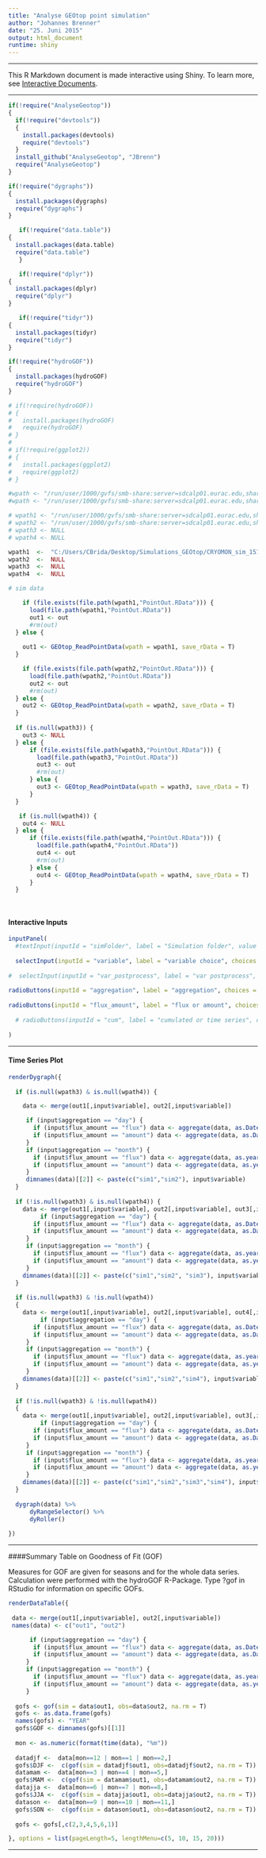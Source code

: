 ```yaml
---
title: "Analyse GEOtop point simulation"
author: "Johannes Brenner"
date: "25. Juni 2015"
output: html_document
runtime: shiny
---
```


***

This R Markdown document is made interactive using Shiny. To learn more, see [Interactive Documents](http://rmarkdown.rstudio.com/authoring_shiny.html).

***

```r

if(!require("AnalyseGeotop"))
{
  if(!require("devtools"))
  {
    install.packages(devtools)
    require("devtools")
  }
  install_github("AnalyseGeotop", "JBrenn")
  require("AnalyseGeotop")
}

if(!require("dygraphs"))
{
  install.packages(dygraphs)
  require("dygraphs")
}

   if(!require("data.table"))
{
  install.packages(data.table)
  require("data.table")
   }

   if(!require("dplyr"))
{
  install.packages(dplyr)
  require("dplyr")
}

   if(!require("tidyr"))
{
  install.packages(tidyr)
  require("tidyr")
}

if(!require("hydroGOF"))
{
  install.packages(hydroGOF)
  require("hydroGOF")
}

# if(!require(hydroGOF))
# {
#   install.packages(hydroGOF)
#   require(hydroGOF)
# }
# 
# if(!require(ggplot2))
# {
#   install.packages(ggplot2)
#   require(ggplot2)
# }

#wpath <- "/run/user/1000/gvfs/smb-share:server=sdcalp01.eurac.edu,share=data2/Simulations/Simulation_GEOtop_1_225_ZH/Vinschgau/SimTraining/BrJ/HiResAlp/1D/Montecini_pnt_1_225_B2_007/"
#wpath <- "/run/user/1000/gvfs/smb-share:server=sdcalp01.eurac.edu,share=data2/Simulations/Simulation_GEOtop_1_225_ZH/Vinschgau/SimTraining/BrJ/MonaLisa/1D/Kaltern/sim006"

# wpath1 <- "/run/user/1000/gvfs/smb-share:server=sdcalp01.eurac.edu,share=data2/Simulations/Simulation_GEOtop_1_225_ZH/Vinschgau/SimTraining/BrJ/HiResAlp/1D/B2_P2_Dynamic/B2_BeG_016_DVM/"
# wpath2 <- "/run/user/1000/gvfs/smb-share:server=sdcalp01.eurac.edu,share=data2/Simulations/Simulation_GEOtop_1_225_ZH/Vinschgau/SimTraining/BrJ/HiResAlp/1D/B2_P2_Dynamic/B2_BeG_018_DVM/"
# wpath3 <- NULL
# wpath4 <- NULL

wpath1  <-  "C:/Users/CBrida/Desktop/Simulations_GEOtop/CRYOMON_sim_157_v002/"
wpath2  <-  NULL
wpath3  <-  NULL
wpath4  <-  NULL

# sim data

    if (file.exists(file.path(wpath1,"PointOut.RData"))) {
      load(file.path(wpath1,"PointOut.RData"))
      out1 <- out
      #rm(out)
  } else {
    
    out1 <- GEOtop_ReadPointData(wpath = wpath1, save_rData = T)
  }

    if (file.exists(file.path(wpath2,"PointOut.RData"))) {
      load(file.path(wpath2,"PointOut.RData"))
      out2 <- out
      #rm(out)
  } else {
    out2 <- GEOtop_ReadPointData(wpath = wpath2, save_rData = T)
  }
  
  if (is.null(wpath3)) {
    out3 <- NULL
  } else {
      if (file.exists(file.path(wpath3,"PointOut.RData"))) {
        load(file.path(wpath3,"PointOut.RData"))
        out3 <- out
        #rm(out)
      } else {
        out3 <- GEOtop_ReadPointData(wpath = wpath3, save_rData = T)
      }
  }

   if (is.null(wpath4)) {
    out4 <- NULL
  } else {
      if (file.exists(file.path(wpath4,"PointOut.RData"))) {
        load(file.path(wpath4,"PointOut.RData"))
        out4 <- out
        #rm(out)
      } else {
        out4 <- GEOtop_ReadPointData(wpath = wpath4, save_rData = T)
      }
  }

  
```

#### Interactive Inputs

```r
inputPanel(
  #textInput(inputId = "simFolder", label = "Simulation folder", value = "")
  
  selectInput(inputId = "variable", label = "variable choice", choices = c(names(out1)), selected = "Tair.C."),
  
#  selectInput(inputId = "var_postprocess", label = "var postprocess", choices = c("n.a.","total precipitation"), selected = "n.a."),
  
radioButtons(inputId = "aggregation", label = "aggregation", choices = c("hour","day","month"), selected = "day", inline = FALSE),
  
radioButtons(inputId = "flux_amount", label = "flux or amount", choices = c("flux","amount"), selected = "flux", inline = FALSE)
  
  # radioButtons(inputId = "cum", label = "cumulated or time series", choices = c("time series","cumulated over time"), selected = "time series", inline = FALSE)
  
)

```

***

#### Time Series Plot



```r

renderDygraph({
    
  if (is.null(wpath3) & is.null(wpath4)) {

    data <- merge(out1[,input$variable], out2[,input$variable])

     if (input$aggregation == "day") {
       if (input$flux_amount == "flux") data <- aggregate(data, as.Date(time(data)), mean)
       if (input$flux_amount == "amount") data <- aggregate(data, as.Date(time(data)), sum)
     } 
     if (input$aggregation == "month") {
       if (input$flux_amount == "flux") data <- aggregate(data, as.yearmon(time(data)), mean)
       if (input$flux_amount == "amount") data <- aggregate(data, as.yearmon(time(data)), sum)
     } 
     dimnames(data)[[2]] <- paste(c("sim1","sim2"), input$variable)
  }
  
  if (!is.null(wpath3) & is.null(wpath4)) {
    data <- merge(out1[,input$variable], out2[,input$variable], out3[,input$variable])
         if (input$aggregation == "day") {
       if (input$flux_amount == "flux") data <- aggregate(data, as.Date(time(data)), mean)
       if (input$flux_amount == "amount") data <- aggregate(data, as.Date(time(data)), sum)
     } 
     if (input$aggregation == "month") {
       if (input$flux_amount == "flux") data <- aggregate(data, as.yearmon(time(data)), mean)
       if (input$flux_amount == "amount") data <- aggregate(data, as.yearmon(time(data)), sum)
     } 
    dimnames(data)[[2]] <- paste(c("sim1","sim2", "sim3"), input$variable)
  }
  
  if (is.null(wpath3) & !is.null(wpath4))
  {
    data <- merge(out1[,input$variable], out2[,input$variable], out4[,input$variable])
         if (input$aggregation == "day") {
       if (input$flux_amount == "flux") data <- aggregate(data, as.Date(time(data)), mean)
       if (input$flux_amount == "amount") data <- aggregate(data, as.Date(time(data)), sum)
     } 
     if (input$aggregation == "month") {
       if (input$flux_amount == "flux") data <- aggregate(data, as.yearmon(time(data)), mean)
       if (input$flux_amount == "amount") data <- aggregate(data, as.yearmon(time(data)), sum)
     } 
    dimnames(data)[[2]] <- paste(c("sim1","sim2","sim4"), input$variable)
  }
    
  if (!is.null(wpath3) & !is.null(wpath4))
  {
    data <- merge(out1[,input$variable], out2[,input$variable], out3[,input$variable], out4[,input$variable])
         if (input$aggregation == "day") {
       if (input$flux_amount == "flux") data <- aggregate(data, as.Date(time(data)), mean)
       if (input$flux_amount == "amount") data <- aggregate(data, as.Date(time(data)), sum)
     } 
     if (input$aggregation == "month") {
       if (input$flux_amount == "flux") data <- aggregate(data, as.yearmon(time(data)), mean)
       if (input$flux_amount == "amount") data <- aggregate(data, as.yearmon(time(data)), sum)
     } 
    dimnames(data)[[2]] <- paste(c("sim1","sim2","sim3","sim4"), input$variable)
  }
  
  dygraph(data) %>%
      dyRangeSelector() %>%
      dyRoller()
    
})

```
  
***

####Summary Table on Goodness of Fit (GOF)

Measures for GOF are given for seasons and for the whole data series. Calculation were performed with the hydroGOF R-Package. Type ?gof in RStudio for information on specific GOFs.

```r

renderDataTable({
  
 data <- merge(out1[,input$variable], out2[,input$variable])
 names(data) <- c("out1", "out2")

      if (input$aggregation == "day") {
       if (input$flux_amount == "flux") data <- aggregate(data, as.Date(time(data)), mean)
       if (input$flux_amount == "amount") data <- aggregate(data, as.Date(time(data)), sum)
     } 
     if (input$aggregation == "month") {
       if (input$flux_amount == "flux") data <- aggregate(data, as.yearmon(time(data)), mean)
       if (input$flux_amount == "amount") data <- aggregate(data, as.yearmon(time(data)), sum)
     } 
  
  gofs <- gof(sim = data$out1, obs=data$out2, na.rm = T)
  gofs <- as.data.frame(gofs)
  names(gofs) <- "YEAR"
  gofs$GOF <- dimnames(gofs)[[1]]
  
  mon <- as.numeric(format(time(data), "%m"))
  
  datadjf <-  data[mon==12 | mon==1 | mon==2,]
  gofs$DJF <-  c(gof(sim = datadjf$out1, obs=datadjf$out2, na.rm = T))
  datamam <-  data[mon==3 | mon==4 | mon==5,]
  gofs$MAM <-  c(gof(sim = datamam$out1, obs=datamam$out2, na.rm = T))
  datajja <-  data[mon==6 | mon==7 | mon==8,]
  gofs$JJA <-  c(gof(sim = datajja$out1, obs=datajja$out2, na.rm = T))
  datason <-  data[mon==9 | mon==10 | mon==11,]
  gofs$SON <-  c(gof(sim = datason$out1, obs=datason$out2, na.rm = T))
  
  gofs <- gofs[,c(2,3,4,5,6,1)]

}, options = list(pageLength=5, lengthMenu=c(5, 10, 15, 20)))

```

***
